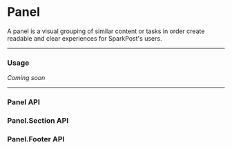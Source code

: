 # Panel
A panel is a visual grouping of similar content or tasks in order create readable and clear experiences for SparkPost's users.

---

### Usage
_Coming soon_

---

### Panel API

### Panel.Section API

### Panel.Footer API
